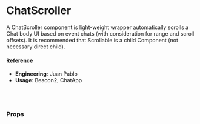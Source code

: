 
<Meta
  title="🛠 Utilities/UI Interactive/ChatScroller"
  component={ChatScroller}
/>

# ChatScroller

A ChatScroller component is light-weight wrapper automatically scrolls a Chat body UI based on event chats (with consideration for range and scroll offsets). It is recommended that Scrollable is a child Component (not necessary direct child).

<Canvas>
  <Story name="default">
    <Default />
  </Story>
</Canvas>

#### Reference

- **Engineering**: Juan Pablo
- **Usage**: Beacon2, ChatApp

<br />
<br />

### Props

<ArgsTable of={ChatScroller} />
